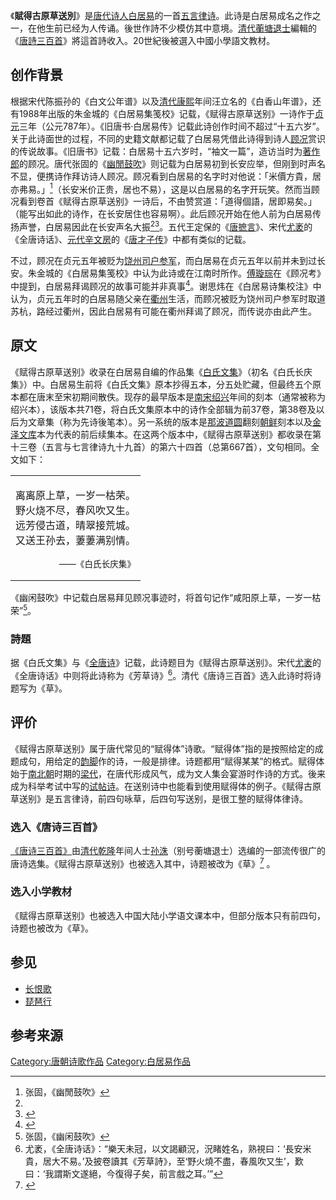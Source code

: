 《'''賦得古原草送別'''》是[[唐代|唐代]][[诗人|诗人]][[白居易|白居易]]的一首[[律诗|五言律]][[唐诗|诗]]。此诗是白居易成名之作之一，在他生前已经为人传诵。後世作詩不少模仿其中意境。[[清代|清代]][[蘅塘退士|蘅塘退士]]編輯的《[[唐詩三百首|唐詩三百首]]》將這首詩收入。20世紀後被選入中國小學語文教材。

==创作背景==
根据宋代陈振孙的《白文公年谱》以及[[清朝|清代]][[康熙|康熙]]年间汪立名的《白香山年谱》，还有1988年出版的朱金城的《白居易集笺校》记载，《赋得古原草送别》一诗作于[[貞元_(唐朝)|贞元]]三年（公元787年）{{r|xsw|page1=1042}}。《旧唐书·白居易传》记载此诗创作时间不超过“十五六岁”。关于此诗面世的过程，不同的史籍文献都记载了白居易凭借此诗得到诗人[[顾况|顾况]]赏识的传说故事。《旧唐书》记载：白居易十五六岁时，“袖文一篇”，造访当时为[[著作郎|著作郎]]的顾况。唐代张固的《[[幽閒鼓吹|幽閒鼓吹]]》则记载为白居易初到长安应举，但刚到时声名不显，便携诗作拜访诗人顾况。顾况看到白居易的名字时对他说：「米價方貴，居亦弗易。」<ref name="zg">张固，《幽閒鼓吹》</ref>（长安米价正贵，居也不易），这是以白居易的名字开玩笑。然而当顾况看到卷首《赋得古原草送别》一诗后，不由赞赏道：「道得個語，居即易矣。」（能写出如此的诗作，在长安居住也容易啊）。此后顾况开始在他人前为白居易传扬声誉，白居易因此在长安声名大振<ref name="zg"/><ref>{{cite web| title =白居易《賦得古原草送別》| author =| url =http://www.cognitiohk.edu.hk/chilit/Poems/Tang%20Shi/BaiJuYi%20Shi/BaiJuYi_04.htm| accessdate =2011-06-04| archive-date =2012-08-07| archive-url =https://web.archive.org/web/20120807175259/http://www.cognitiohk.edu.hk/chilit/Poems/Tang%20Shi/BaiJuYi%20Shi/BaiJuYi_04.htm| dead-url =yes}}</ref>。五代王定保的《[[唐摭言|唐摭言]]》、宋代[[尤袤|尤袤]]的《全唐诗话》、[[元代|元代]][[辛文房|辛文房]]的《[[唐才子传|唐才子传]]》中都有类似的记载{{r|xsw|page1=1042}}。

不过，顾况在贞元五年被贬为[[饶州_(隋朝)|饶州]][[司户参军|司户参军]]，而白居易在贞元五年以前并未到过长安。朱金城的《白居易集笺校》中认为此诗或在江南时所作。[[傅璇琮|傅璇琮]]在《顾况考》中提到，白居易拜谒顾况的故事可能并非真事<ref>{{cite book | title =《唐代诗人丛考》 | author = [[傅璇琮|傅璇琮]] | year = 2003 | publisher =中华书局 | isbn =9787101035964 | pages = 397-399 }}</ref>。谢思炜在《白居易诗集校注》中认为，贞元五年时的白居易随父亲在[[衢州_(古代)|衢州]]生活，而顾况被贬为饶州司户参军时取道苏杭，路经过衢州，因此白居易有可能在衢州拜谒了顾况，而传说亦由此产生{{r|xsw|page1=1042}}。

==原文==
《赋得古原草送别》收录在白居易自编的作品集《[[白氏文集|白氏文集]]》（初名《白氏长庆集》）中。白居易生前将《白氏文集》原本抄得五本，分五处贮藏，但最终五个原本都在唐末至宋初期间散佚。现存的最早版本是[[宋朝|南宋]][[紹興_(南宋)|绍兴]]年间的刻本（通常被称为绍兴本），该版本共71卷，将白氏文集原本中的诗作全部辑为前37卷，第38卷及以后为文章集（称为先诗後笔本）。另一系统的版本是[[那波道圆|那波道圆]]翻刻[[朝鲜|朝鲜]]刻本以及[[金泽文库|金泽文库]]本为代表的前后续集本{{r|xsw|page1=27}}。在这两个版本中，《赋得古原草送别》都收录在第十三卷（五言与七言律诗九十九首）的第六十四首（总第667首），文句相同{{r|xsw|page1=1042}}。全文如下：
{| class="toccolours" style="float: center; margin-left: 1em; margin-right: 1em; font-size: 115%; background:#c6dbf7; color:black; width:20em; max-width: 40%;" cellspacing="1"  
| style="text-align: center;" |<div style="text-align: center;"> 离离原上草，一岁一枯荣。 <br> 野火烧不尽，春风吹又生。 <br> 远芳侵古道，晴翠接荒城。<br>  又送王孙去，萋萋满别情。</div>
<div style="text-align: right; font-size: 85%;">——《白氏长庆集》</div>
|}
《幽闲鼓吹》中记载白居易拜见顾况事迹时，将首句记作“咸阳原上草，一岁一枯荣”<ref>张固，《幽闲鼓吹》</ref>。
===詩題===
据《白氏文集》与《[[全唐诗|全唐诗]]》记载，此诗题目为《赋得古原草送别》。宋代[[尤袤|尤袤]]的《全唐诗话》中则将此诗称为《芳草诗》<ref>尤袤，《全唐诗话》：“樂天未冠，以文謁顧況，況睹姓名，熟視曰：‘長安米貴，居大不易。’及披卷讀其《芳草詩》，至‘野火燒不盡，春風吹又生’，歎曰：‘我謂斯文遂絕，今復得子矣，前言戲之耳。’”</ref>。清代《唐诗三百首》选入此诗时将诗题写为《草》。

==评价==
《赋得古原草送别》属于唐代常见的“赋得体”诗歌。“赋得体”指的是按照给定的成题成句，用给定的[[韵脚|韵脚]]作的诗，一般是排律。诗题都用“赋得某某”的格式。赋得体始于[[南北朝|南北朝]]时期的[[梁_(南朝)|梁代]]，在唐代形成风气，成为文人集会宴游时作诗的方式。後来成为科举考试中写的[[试帖诗|试帖诗]]。在送别诗中也能看到使用赋得体的例子。《赋得古原草送别》是五言律诗，前四句咏草，后四句写送别，是很工整的赋得体律诗。
===选入《唐诗三百首》===
[[《唐诗三百首》|《唐诗三百首》]]由[[清代|清代]][[乾隆|乾隆]]年间人士[[孙洙|孙洙]]（别号蘅塘退士）选编的一部流传很广的唐诗选集。《赋得古原草送别》也被选入其中，诗题被改为《草》<ref name="sanbai">{{cite book|author=孙洙|title=《唐诗三百首》|publisher=中华书局}}</ref> 。

===选入小学教材===
《赋得古原草送别》也被选入中国大陆小学语文课本中，但部分版本只有前四句，诗题也被改为《草》。

==参见==
*[[长恨歌|长恨歌]]
*[[琵琶行|琵琶行]]

==参考来源==
{{reflist|
refs=
<ref name="xsw">{{cite book | title =《白居易诗集校注》 | author =谢思炜|publisher =中华书局 |year = 2006 |isbn= 9787101049985}}</ref>
}}

[[Category:唐朝诗歌作品|Category:唐朝诗歌作品]]
[[Category:白居易作品|Category:白居易作品]]